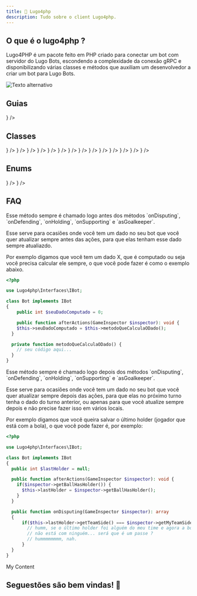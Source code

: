 ```yaml
---
title: 🐘 Lugo4php
description: Tudo sobre o client Lugo4php.
---
```



## O que é o lugo4php ?

Lugo4PHP é um pacote feito em PHP criado para conectar um bot com servidor do Lugo Bots, escondendo
a complexidade da conexão gRPC e disponibilizando várias classes e métodos que auxiliam um
desenvolvedor a criar um bot para Lugo Bots.

<GradientBox>![Texto alternativo](../images/tests.png)</GradientBox>

## Guias

<Cards>
    <Card title="Iniciando um novo bot" href="/start-new-bot" icon={<icons.Pacifier />} />
</Cards>

## Classes

<Cards>
    <Card title="Bot" href="/bot" icon={<icons.RiRobot2Line />} />
    <Card title="GameInspector" href="/game-inspector" icon={<icons.FaMagnifyingGlass />} />
    <Card title="Ball" href="/ball" icon={<icons.PiSoccerBallFill />} />
    <Card title="Env" href="/env" icon={<icons.PiGear />} />
    <Card title="Formation" href="/formation" icon={<icons.Formation />} />
    <Card title="Goal" href="/goal" icon={<icons.GiGoalKeeper />} />
    <Card title="Mapper" href="/mapper" icon={<icons.LuMap />} />
    <Card title="Player" href="/player" icon={<icons.FiUser />} />
    <Card title="Region" href="/region" icon={<icons.TbSoccerField />} />
    <Card title="Team" href="/team" icon={<icons.RiTeamLine />} />
    <Card title="Point" href="/point" icon={<icons.PiVectorTwoFill />} />
    <Card title="Vector2D" href="/vector2d" icon={<icons.PiVectorTwoDuotone />} />
    <Card title="Velocity" href="/velocity" icon={<icons.GiVelociraptor />} />
    <Card title="ShotClock" href="/shot-clock" icon={<icons.LuAlarmClock />} />
</Cards>

## Enums

<Cards>
    <Card title="PlayerState" href="/player-state" icon={<icons.FaFlagUsa />} />
    <Card title="Side" href="/side" icon={<icons.FaArrowsLeftRight />} />
</Cards>

## FAQ

<Accordions>
<Accordion title="Para quê serve a função beforeActions() ?">
Esse método sempre é chamado logo antes dos métodos `onDisputing`, `onDefending`, `onHolding`, `onSupporting` e `asGoalkeeper`.

Esse serve para ocasiões onde você tem um dado no seu bot que você quer atualizar sempre antes das
ações, para que elas tenham esse dado sempre atualiazdo.

Por exemplo digamos que você tem um dado X, que é computado ou seja você precisa calcular ele
sempre, o que você pode fazer é como o exemplo abaixo.

```php
<?php

use Lugo4php\Interfaces\IBot;

class Bot implements IBot
{
	public int $seuDadoComputado = 0;

	public function afterActions(GameInspector $inspector): void {
    $this->seuDadoComputado = $this->metodoQueCalculaODado();
  }

  private function metodoQueCalculaODado() {
    // seu código aqui...
  }
}
```

</Accordion>
<Accordion title="Para quê serve a função afterActions() ?">
Esse método sempre é chamado logo depois dos métodos `onDisputing`, `onDefending`, `onHolding`, `onSupporting` e `asGoalkeeper`.

Esse serve para ocasiões onde você tem um dado no seu bot que você quer atualizar sempre depois das
ações, para que elas no próximo turno tenha o dado do turno anterior, ou apenas para que você
atualize sempre depois e não precise fazer isso em vários locais.

Por exemplo digamos que você queira salvar o último holder (jogador que está com a bola), o que você
pode fazer é, por exemplo:

```php
<?php

use Lugo4php\Interfaces\IBot;

class Bot implements IBot
{
  public int $lastHolder = null;

  public function afterActions(GameInspector $inspector): void {
    if($inspector->getBallHasHolder()) {
      $this->lastHolder = $inspector->getBallHasHolder();
    }
  }

  public function onDisputing(GameInspector $inspector): array
  {
      if($this->lastHolder->getTeamSide() === $inspector->getMyTeamSide()) {
        // humm, se o último holder foi alguém do meu time e agora a bola,
        // não está com ninguém... será que é um passe ?
        // hummmmmmmm, nah.
      }
  }
}
```

</Accordion>
<Accordion title="O que são os métodos que começam com `try` ?">
 
My Content
 
</Accordion>
</Accordions>

## Seguestões são bem vindas! 🤩

<Contact />
